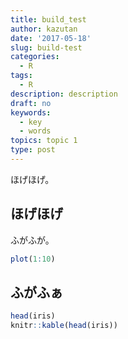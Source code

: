 ```yaml
---
title: build_test
author: kazutan
date: '2017-05-18'
slug: build-test
categories:
  - R
tags:
  - R
description: description
draft: no
keywords:
  - key
  - words
topics: topic 1
type: post
---
```


ほげほげ。

## ほげほげ

ふがふが。

```r
plot(1:10)
```

## ふがふぁ

```r
head(iris)
knitr::kable(head(iris))
```


